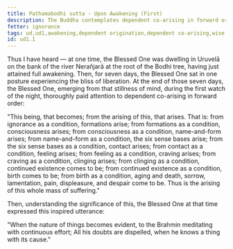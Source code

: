 ```yaml
---
title: Paṭhamabodhi sutta - Upon Awakening (First)
description: The Buddha contemplates dependent co-arising in forward order just after his awakening.
fetter: ignorance
tags: ud,ud1,awakening,dependent origination,dependent co-arising,wise attention,ignorance
id: ud1.1
---
```


Thus I have heard — at one time, the Blessed One was dwelling in Uruvelā on the bank of the river Nerañjarā at the root of the Bodhi tree, having just attained full awakening. Then, for seven days, the Blessed One sat in one posture experiencing the bliss of liberation. At the end of those seven days, the Blessed One, emerging from that stillness of mind, during the first watch of the night, thoroughly paid attention to dependent co-arising in forward order:

"This being, that becomes; from the arising of this, that arises. That is: from ignorance as a condition, formations arise; from formations as a condition, consciousness arises; from consciousness as a condition, name-and-form arises; from name-and-form as a condition, the six sense bases arise; from the six sense bases as a condition, contact arises; from contact as a condition, feeling arises; from feeling as a condition, craving arises; from craving as a condition, clinging arises; from clinging as a condition, continued existence comes to be; from continued existence as a condition, birth comes to be; from birth as a condition, aging and death, sorrow, lamentation, pain, displeasure, and despair come to be. Thus is the arising of this whole mass of suffering."

Then, understanding the significance of this, the Blessed One at that time expressed this inspired utterance:

"When the nature of things becomes evident,
to the Brahmin meditating with continuous effort;
All his doubts are dispelled,
when he knows a thing with its cause."